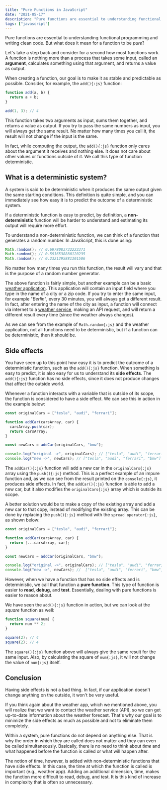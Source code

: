 ```yaml
---
title: "Pure Functions in JavaScript"
date: "2021-05-17"
description: "Pure functions are essential to understanding functional programming and writing clean code. But what does it mean for a function to be pure?"
tags: ["javascript"]
---
```


Pure functions are essential to understanding functional programming and writing clean code.
But what does it mean for a function to be _pure_?

Let's take a step back and consider for a second how most functions work.
A function is nothing more than a process that takes some input, called an **argument**, calculates something using that argument, and returns a value as output.

When creating a function, our goal is to make it as stable and predictable as possible.
Consider, for example, the `add(){:js}` function:

```js title="Console"
function add(a, b) {
  return a + b;
}

add(1, 3); // 4
```

This function takes two arguments as input, sums them together, and returns a value as output.
If you try to pass the same numbers as input, you will always get the same result. No matter how many times you call it, the result will not change if the input is the same.

In fact, while computing the output, the `add(){:js}` function only cares about the argument it receives and nothing else. It does not care about other values or functions outside of it. We call this type of function deterministic.

## What is a deterministic system?

A system is said to be deterministic when it produces the same output given the same starting conditions.
This definition is quite simple, and you can immediately see how easy it is to predict the outcome of a deterministic system.

If a deterministic function is easy to predict, by definition, a **non-deterministic** function will be harder to understand and estimating its output will require more effort.

To understand a non-deterministic function, we can think of a function that generates a random number.
In JavaScript, this is done using:

```js title="Console"
Math.random(); // 0.6978083732222371
Math.random(); // 0.5916538880120235
Math.random(); // 0.2321295881301506
```

No matter how many times you run this function, the result will vary and that is the purpose of a random number generator.

The above function is fairly simple, but another example can be a basic [weather application](https://github.com/eneax/weather-app). This application will contain an input field where you type in the name of a city or a zip code.
If you try to enter the same input, for example "_Berlin_", every 30 minutes, you will always get a different result.
In fact, after entering the name of the city as input, a function will connect via internet to a [weather service](https://openweathermap.org/api), making an API request, and will return a different result every time (since the weather always changes).

As we can see from the example of `Math.random{:js}` and the weather application, not all functions need to be deterministic, but if a function can be deterministic, then it should be.

## Side effects

You have seen up to this point how easy it is to predict the outcome of a deterministic function, such as the `add(){:js}` function. When something is easy to predict, it is also easy for us to understand its **side effects**. The `add(){:js}` function has no side effects, since it does not produce changes that affect the outside world.

Whenever a function interacts with a variable that is outside of its scope, the function is considered to have a side effect. We can see this in action in the example below:

```js title="Console"
const originalCars = ["tesla", "audi", "ferrari"];

function addCar(carsArray, car) {
  carsArray.push(car);
  return carsArray;
}

const newCars = addCar(originalCars, "bmw");

console.log("original ->", originalCars); // ["tesla", "audi", "ferrari", "bmw"]
console.log("new ->", newCars); // ["tesla", "audi", "ferrari", "bmw"]
```

The `addCar(){:js}` function will add a new car in the `originalCars{:js}` array using the `push(){:js}` method.
This is a perfect example of an impure function and, as we can see from the result printed on the `console{:js}`, it produces side effects.
In fact, the `addCar(){:js}` function is able to add a new car, but it also modifies the `originalCars{:js}` array which is outside its scope.

A better solution would be to make a copy of the existing array and add a new car to that copy, instead of modifying the existing array.
This can be done by replacing the `push(){:js}` method with the `spread operator{:js}`, as shown below:

```js title="Console"
const originalCars = ["tesla", "audi", "ferrari"];

function addCar(carsArray, car) {
  return [...carsArray, car];
}

const newCars = addCar(originalCars, "bmw");

console.log("original ->", originalCars); // ["tesla", "audi", "ferrari"]
console.log("new ->", newCars); //  ["tesla", "audi", "ferrari", "bmw"]
```

However, when we have a function that has no side effects and is deterministic, we call that function a **pure function**. This type of function is easier to **read**, **debug**, and **test**. Essentially, dealing with pure functions is easier to reason about.

We have seen the `add(){:js}` function in action, but we can look at the _square_ function as well:

```js title="Console"
function square(num) {
  return num ** 2;
}

square(2); // 4
square(2); // 4
```

The `square(){:js}` function above will always give the same result for the same input. Also, by calculating the square of `num{:js}`, it will not change the value of `num{:js}` itself.

## Conclusion

Having side effects is not a bad thing. In fact, if our application doesn't change anything on the outside, it won't be very useful.

If you think again about the weather app, which we mentioned above, you will realize that we want to contact the weather service (API), so we can get up-to-date information about the weather forecast. That's why our goal is to minimize the side effects as much as possible and not to eliminate them completely.

Within a system, pure functions do not depend on anything else. That is why the order in which they are called does not matter and they can even be called simultaneously. Basically, there is no need to think about _time_ and what happened before the function is called or what will happen after.

The notion of time, however, is added with non-deterministic functions that have side effects.
In this case, the time at which the function is called is important (e.g., weather app). Adding an additional dimension, time, makes the function more difficult to read, debug, and test. It is this kind of increase in complexity that is often so unnecessary.
